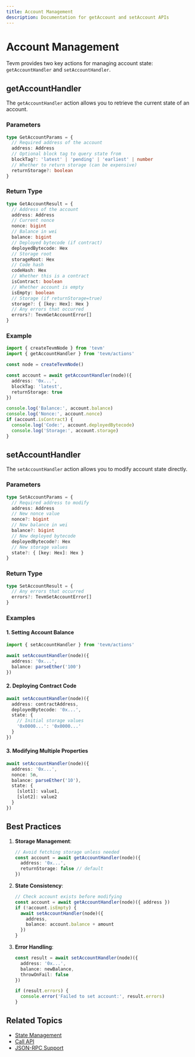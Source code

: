 ```yaml
---
title: Account Management
description: Documentation for getAccount and setAccount APIs
---
```


# Account Management

Tevm provides two key actions for managing account state: `getAccountHandler` and `setAccountHandler`.

## getAccountHandler

The `getAccountHandler` action allows you to retrieve the current state of an account.

### Parameters

```ts
type GetAccountParams = {
  // Required address of the account
  address: Address
  // Optional block tag to query state from
  blockTag?: 'latest' | 'pending' | 'earliest' | number
  // Whether to return storage (can be expensive)
  returnStorage?: boolean
}
```

### Return Type

```ts
type GetAccountResult = {
  // Address of the account
  address: Address
  // Current nonce
  nonce: bigint
  // Balance in wei
  balance: bigint
  // Deployed bytecode (if contract)
  deployedBytecode: Hex
  // Storage root
  storageRoot: Hex
  // Code hash
  codeHash: Hex
  // Whether this is a contract
  isContract: boolean
  // Whether account is empty
  isEmpty: boolean
  // Storage (if returnStorage=true)
  storage?: { [key: Hex]: Hex }
  // Any errors that occurred
  errors?: TevmGetAccountError[]
}
```

### Example

```ts
import { createTevmNode } from 'tevm'
import { getAccountHandler } from 'tevm/actions'

const node = createTevmNode()

const account = await getAccountHandler(node)({
  address: '0x...',
  blockTag: 'latest',
  returnStorage: true
})

console.log('Balance:', account.balance)
console.log('Nonce:', account.nonce)
if (account.isContract) {
  console.log('Code:', account.deployedBytecode)
  console.log('Storage:', account.storage)
}
```

## setAccountHandler

The `setAccountHandler` action allows you to modify account state directly.

### Parameters

```ts
type SetAccountParams = {
  // Required address to modify
  address: Address
  // New nonce value
  nonce?: bigint
  // New balance in wei
  balance?: bigint
  // New deployed bytecode
  deployedBytecode?: Hex
  // New storage values
  state?: { [key: Hex]: Hex }
}
```

### Return Type

```ts
type SetAccountResult = {
  // Any errors that occurred
  errors?: TevmSetAccountError[]
}
```

### Examples

#### 1. Setting Account Balance

```ts
import { setAccountHandler } from 'tevm/actions'

await setAccountHandler(node)({
  address: '0x...',
  balance: parseEther('100')
})
```

#### 2. Deploying Contract Code

```ts
await setAccountHandler(node)({
  address: contractAddress,
  deployedBytecode: '0x...',
  state: {
    // Initial storage values
    '0x0000...': '0x0000...'
  }
})
```

#### 3. Modifying Multiple Properties

```ts
await setAccountHandler(node)({
  address: '0x...',
  nonce: 5n,
  balance: parseEther('10'),
  state: {
    [slot1]: value1,
    [slot2]: value2
  }
})
```

## Best Practices

1. **Storage Management**:
   ```ts
   // Avoid fetching storage unless needed
   const account = await getAccountHandler(node)({
     address: '0x...',
     returnStorage: false // default
   })
   ```

2. **State Consistency**:
   ```ts
   // Check account exists before modifying
   const account = await getAccountHandler(node)({ address })
   if (!account.isEmpty) {
     await setAccountHandler(node)({
       address,
       balance: account.balance + amount
     })
   }
   ```

3. **Error Handling**:
   ```ts
   const result = await setAccountHandler(node)({
     address: '0x...',
     balance: newBalance,
     throwOnFail: false
   })

   if (result.errors) {
     console.error('Failed to set account:', result.errors)
   }
   ```

## Related Topics
- [State Management](../core/managing-state)
- [Call API](./tevm-call)
- [JSON-RPC Support](./json-rpc)